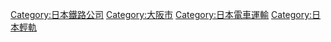 {{DEFAULTSORT:Hankai}}
[[Category:日本鐵路公司|Category:日本鐵路公司]]
[[Category:大阪市|Category:大阪市]]
[[Category:日本電車運輸|Category:日本電車運輸]]
[[Category:日本輕軌|Category:日本輕軌]]